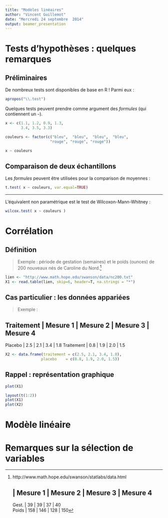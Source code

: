 ---
title: "Modèles linéaires"
author: "Vincent Guillemot"
date: "Mercredi 24 septembre  2014"
output: beamer_presentation
---

# Tests d'hypothèses : quelques remarques

## Préliminaires

\small

De nombreux tests sont disponibles de base en R ! Parmi eux :
```{r, echo=TRUE, eval=FALSE}
apropos("\\.test")
```

Quelques tests peuvent prendre comme argument des *formules* (qui contiennent un `~`).
```{r, results='hide'}
x <- c(1.1, 1.2, 0.9, 1.3,
       3.4, 3.5, 3.3)

couleurs <- factor(c("bleu",  "bleu",  "bleu",  "bleu",
                    "rouge", "rouge", "rouge"))

x ~ couleurs
```

## Comparaison de deux échantillons

Les *formules* peuvent être utilisées pour la comparison de moyennes :
```{r}
t.test( x ~ couleurs, var.equal=TRUE)
```

----------------------

L'équivalent non paramétrique est le test de Wilcoxon-Mann-Whitney :
```{r}
wilcox.test( x ~ couleurs )
```

# Corrélation

## Définition

> Exemple : période de gestation (semaines) et le poids (ounces) de 200 nouveaux nés de Caroline du Nord.[^1]  

[^1]: http://www.math.hope.edu/swanson/statlabs/data.html


      | Mesure 1 | Mesure 2 | Mesure 3 | Mesure 4 
---------------------------------------------------
Gest. |   39     |   39     |    37    |    40    
Poids |   158    |   146    |    128   |    150   


```{r, echo=F}
lien <- "http://www.math.hope.edu/swanson/data/nc200.txt"
X1 <- read.table(lien, skip=6, header=T, na.strings = "*")
```



## Cas particulier : les données appariées

> Exemple : 

Traitement | Mesure 1 | Mesure 2 | Mesure 3 | Mesure 4
------------------------------------------------------
Placebo    |   2.5    |   2.1    |    3.4   |    1.8
Traitement |   0.8    |   1.9    |    2.0   |    1.5

```{r}
X2 <- data.frame(traitement = c(2.5, 2.1, 3.4, 1.8), 
                placebo    = c(0.8, 1.9, 2.0, 1.5))
```


## Rappel : représentation graphique

```{r, eval=FALSE}
plot(X1)
```


```{r, echo=F}
layout(t(1:2))
plot(X1)
plot(X2)
```


# Modèle linéaire


# Remarques sur la sélection de variables